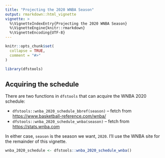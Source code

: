 ```yaml
---
title: "Projecting the 2020 WNBA Season"
output: rmarkdown::html_vignette
vignette: >
  %\VignetteIndexEntry{Projecting the 2020 WNBA Season}
  %\VignetteEngine{knitr::rmarkdown}
  %\VignetteEncoding{UTF-8}
---
```


```r
knitr::opts_chunk$set(
  collapse = TRUE,
  comment = "#>"
)
```

```r
library(dfstools)
```

## Acquiring the schedule
There are two functions in `dfstools` that can acquire the WNBA 2020 schedule:

* `dfstools::wnba_2020_schedule_bbref(season)` -- fetch from
<https://www.basketball-reference.com/wnba/>
* `dfstools::wnba_2020_schedule_wnba(season)` -- fetch from
<https://stats.wnba.com>

In either case, `season` is the season we want, `2020`. I'll use the WNBA site
for the remainder of this vignette.

```r
wnba_2020_schedule <- dfstools::wnba_2020_schedule_wnba()
```



